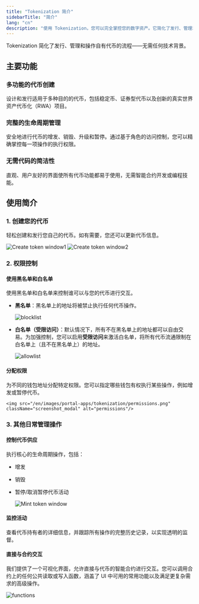 ```yaml
--- 
title: "Tokenization 简介"
sidebarTitle: "简介"
lang: "cn"
description: "使用 Tokenization，您可以完全掌控您的数字资产。它简化了发行、管理和操作自有代币的流程。"
---
```


Tokenization 简化了发行、管理和操作自有代币的流程——无需任何技术背景。

## 主要功能

### 多功能的代币创建
设计和发行适用于多种目的的代币，包括稳定币、证券型代币以及创新的真实世界资产代币化（RWA）项目。

### 完整的生命周期管理
安全地进行代币的增发、销毁、升级和暂停。通过基于角色的访问控制，您可以精确掌控每一项操作的执行权限。

### 无需代码的简洁性
直观、用户友好的界面使所有代币功能都易于使用，无需智能合约开发或编程技能。

## 使用简介

### 1. 创建您的代币
轻松创建和发行您自己的代币。如有需要，您还可以更新代币信息。

<img src="/en/images/portal-apps/tokenization/create-token1.png" className="screenshot_modal" alt="Create token window1"/>

<img src="/en/images/portal-apps/tokenization/create-token2.png" className="screenshot_modal" alt="Create token window2"/>

### 2. 权限控制

#### 使用黑名单和白名单

使用黑名单和白名单来控制谁可以与您的代币进行交互。
- **黑名单**：黑名单上的地址将被禁止执行任何代币操作。

    <img src="/en/images/portal-apps/tokenization/blocklist.png" className="screenshot_modal" alt="blocklist"/>

- **白名单（受限访问）**：默认情况下，所有不在黑名单上的地址都可以自由交易。为加强控制，您可以启用**受限访问**来激活白名单，将所有代币流通限制在白名单上（且不在黑名单上）的地址。

    <img src="/en/images/portal-apps/tokenization/allowlist.png" className="screenshot_modal" alt="allowlist"/>

#### 分配权限
为不同的钱包地址分配特定权限。您可以指定哪些钱包有权执行某些操作，例如增发或暂停代币。

    <img src="/en/images/portal-apps/tokenization/permissions.png" className="screenshot_modal" alt="permissions"/>

### 3. 其他日常管理操作

#### 控制代币供应
执行核心的生命周期操作，包括：
- 增发
- 销毁
- 暂停/取消暂停代币活动

    <img src="/en/images/portal-apps/tokenization/mint.png" className="screenshot_modal" alt="Mint token window"/>

#### 监控活动
查看代币持有者的详细信息，并跟踪所有操作的完整历史记录，以实现透明的监督。

#### 直接与合约交互
我们提供了一个可视化界面，允许直接与代币的智能合约进行交互。您可以调用合约上的任何公共读取或写入函数，涵盖了 UI 中可用的常用功能以及满足更复杂需求的高级操作。

<img src="/en/images/portal-apps/tokenization/functions.png" className="screenshot_modal" alt="functions"/>
